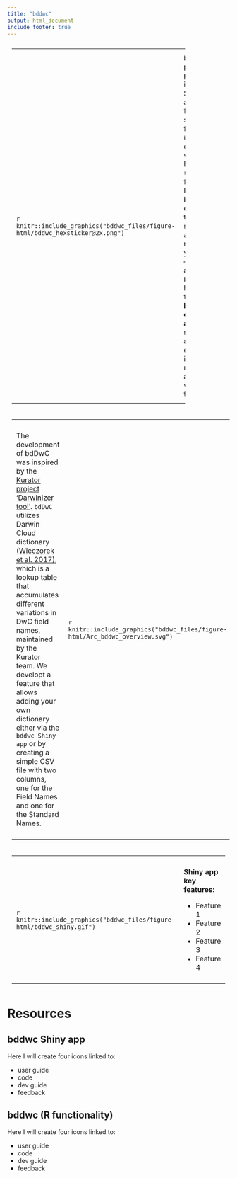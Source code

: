```yaml
---
title: "bddwc"
output: html_document
include_footer: true
---
```



<table style="width:80%">
  <col width="25%">
  <tr>
    <td>
    ```r
    knitr::include_graphics("bddwc_files/figure-html/bddwc_hexsticker@2x.png")
    ```
    </td>
    <td>
`bdDwC` is an R package that provides an interactive Shiny app and a set of functions for standardizing field names in compliance with the Darwin Core (DwC) format. Running bdDwC enables you to carefully standardize all field names in your dataset – which allows the `bdverse` to handle data from **various biodiversity data aggregators** seamlessly, and lets you enjoy all of its features, regardless of aggregators' variation in field names.
    </td>
  </tr>
</table>

<table>
  <col width="55%">
  <tr>
   <td>
The development of bdDwC was inspired by the <a href="http://kurator.acis.ufl.edu/kurator-web/" target="_blank">Kurator project</a> <a href="https://github.com/kurator-org/kurator-validation/wiki/CSV-File-Darwinizer" target="_blank">'Darwinizer tool'</a>. `bdDwC` utilizes Darwin Cloud dictionary <a href="https://doi.org/10.3897/tdwgproceedings.1.20486" target="_blank">(Wieczorek et al. 2017)</a>, which is a lookup table that accumulates different variations in DwC field names, maintained by the Kurator team. We developt a feature that allows adding your own dictionary either via the `bddwc Shiny app` or by creating a simple CSV file with two columns, one for the Field Names and one for the Standard Names.

  </td>
      <td>
    ```r
    knitr::include_graphics("bddwc_files/figure-html/Arc_bddwc_overview.svg")
    ```
      </td>
    </tr>
</table>

<table>
  <col width="55%">
  <tr>
    <td>
    ```r
    knitr::include_graphics("bddwc_files/figure-html/bddwc_shiny.gif")
    ```
    </td>
    <td>
**Shiny app key features:**

* Feature 1
* Feature 2
* Feature 3
* Feature 4
    </td>
  </tr>
</table>


# Resources

## bddwc Shiny app
Here I will create four icons linked to:

* user guide
* code
* dev guide
* feedback

## bddwc (R functionality)
Here I will create four icons linked to:

* user guide
* code
* dev guide
* feedback

<style>
  table, th, td {
    text-align: left;
    padding: 10px;
    vertical-align: middle;
  }
</style>